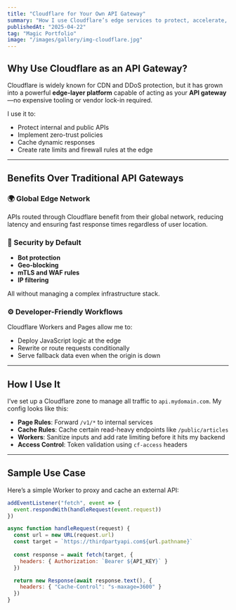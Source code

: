 ```yaml
---
title: "Cloudflare for Your Own API Gateway"
summary: "How I use Cloudflare’s edge services to protect, accelerate, and simplify my API infrastructure."
publishedAt: "2025-04-22"
tag: "Magic Portfolio"
image: "/images/gallery/img-cloudflare.jpg"
---
```


## Why Use Cloudflare as an API Gateway?

Cloudflare is widely known for CDN and DDoS protection, but it has grown into a powerful **edge-layer platform** capable of acting as your **API gateway**—no expensive tooling or vendor lock-in required.

I use it to:
- Protect internal and public APIs
- Implement zero-trust policies
- Cache dynamic responses
- Create rate limits and firewall rules at the edge

---

## Benefits Over Traditional API Gateways

### 🌍 Global Edge Network  
APIs routed through Cloudflare benefit from their global network, reducing latency and ensuring fast response times regardless of user location.

### 🔐 Security by Default  
- **Bot protection**
- **Geo-blocking**
- **mTLS and WAF rules**
- **IP filtering**

All without managing a complex infrastructure stack.

### ⚙️ Developer-Friendly Workflows  
Cloudflare Workers and Pages allow me to:
- Deploy JavaScript logic at the edge
- Rewrite or route requests conditionally
- Serve fallback data even when the origin is down

---

## How I Use It

I’ve set up a Cloudflare zone to manage all traffic to `api.mydomain.com`. My config looks like this:

-  **Page Rules**: Forward `/v1/*` to internal services
-  **Cache Rules**: Cache certain read-heavy endpoints like `/public/articles`
-  **Workers**: Sanitize inputs and add rate limiting before it hits my backend
-  **Access Control**: Token validation using `cf-access` headers

---

## Sample Use Case

Here’s a simple Worker to proxy and cache an external API:

```js
addEventListener("fetch", event => {
  event.respondWith(handleRequest(event.request))
})

async function handleRequest(request) {
  const url = new URL(request.url)
  const target = `https://thirdpartyapi.com${url.pathname}`
  
  const response = await fetch(target, {
    headers: { Authorization: `Bearer ${API_KEY}` }
  })

  return new Response(await response.text(), {
    headers: { "Cache-Control": "s-maxage=3600" }
  })
}
